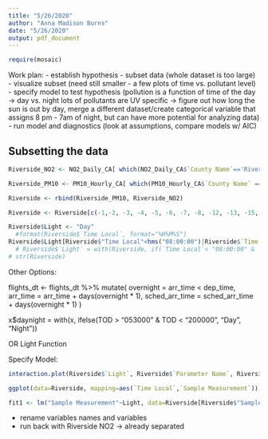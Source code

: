 ```yaml
---
title: "5/26/2020"
author: "Anna Madison Burns"
date: "5/26/2020"
output: pdf_document
---
```


```r
require(mosaic)
```

Work plan:
- establish hypothesis
- subset data (whole dataset is too large)
- visualize subset (need still smaller - a few plots of time vs. pollutant level)
- specify model to test hypothesis (pollution is a function of time of the day -> day vs. night lots of pollutants are UV specific -> figure out how long the sun is out by day, merge a different dataset/create categorical variable that assigns 8 pm - 7am of night, but can have more potential for analyzing data)
- run model and diagnostics (look at assumptions, compare models w/ AIC)

## Subsetting the data

```r
Riverside_NO2 <- NO2_Daily_CA[ which(NO2_Daily_CA$`County Name`=='Riverside'), ]
```

```r
Riverside_PM10 <- PM10_Hourly_CA[ which(PM10_Hourly_CA$`County Name` == 'Riverside'),]
```

```r
Riverside <- rbind(Riverside_PM10, Riverside_NO2)
```

```r
Riverside <- Riverside[c(-1,-2, -3, -4, -5, -6, -7, -8, -12, -13, -15, -16, -17, -18, -19, -20, -21, -22, -23, -24)]
```


```r
Riverside$Light <- "Day"
  #format(Riverside$`Time Local`, format="%H%M%S")
Riverside$Light[Riverside$"Time Local"<hms("08:00:00")|Riverside$`Time Local`>hms("19:00:00")] <- "Night"
  # Riverside$`Light` = with(Riverside, if(`Time Local`< "08:00:00" & `Time Local` > "20:00:00")"Night")
# str(Riverside)
```

Other Options:

flights_dt <- flights_dt %>% 
  mutate(
    overnight = arr_time < dep_time,
    arr_time = arr_time + days(overnight * 1),
    sched_arr_time = sched_arr_time + days(overnight * 1)
  )


x$daynight = with(x, ifelse(TOD > "053000" & TOD < "200000", "Day", "Night")) 

OR Light Function

Specify Model:

```r
interaction.plot(Riverside$`Light`, Riverside$`Parameter Name`, Riverside$`Sample Measurement`)
```

```r
ggplot(data=Riverside, mapping=aes(`Time Local`,`Sample Measurement`)) + geom_point(mapping=aes(color=`Parameter Name`))
```

```r
fit1 <- lm("Sample Measurement"~Light, data=Riverside[Riverside$"Sample Measurement" == "PM10 Total 0-10um STP",])
```

- rename variables names and variables
- run back with Riverside NO2 -> already separated